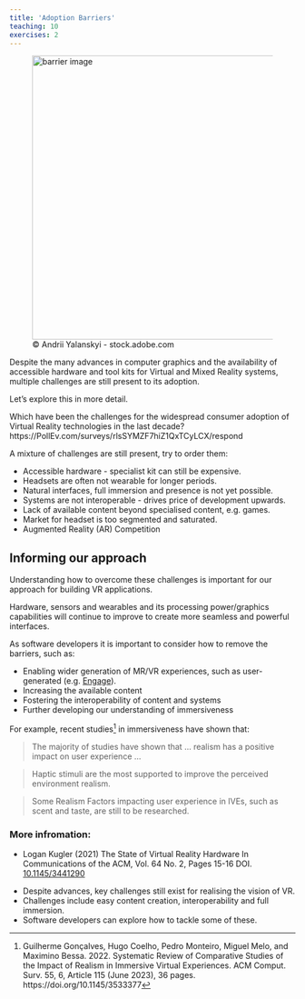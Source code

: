 ```yaml
---
title: 'Adoption Barriers'
teaching: 10
exercises: 2
---
```


![&copy; Andrii Yalanskyi - stock.adobe.com](fig/AdobeStock_628671989.jpeg){alt="barrier image" width='500px'}


Despite the many advances in computer graphics and the availability
of accessible hardware and tool kits for Virtual and Mixed Reality systems, 
multiple challenges are still present to its adoption.

Let's explore this in more detail.

::::::::::::::::::::::::::::::::::::: challenge

Which have been the challenges for the widespread consumer adoption of Virtual Reality technologies in the last decade?
https://PollEv.com/surveys/rlsSYMZF7hiZ1QxTCyLCX/respond

:::::::::::::::::::::::: solution 

A mixture of challenges are still present, try to order them:

- Accessible hardware - specialist kit can still be expensive.
- Headsets are often not wearable for longer periods.
- Natural interfaces, full immersion and presence is not yet possible.
- Systems are not interoperable - drives price of development upwards.
- Lack of available content beyond specialised content, e.g. games.
- Market  for headset is too segmented and saturated.
- Augmented Reality (AR) Competition
::::::::::::::::::::::::::::::::::::: 

::::::::::::::::::::::::::::::::::::: 

## Informing our approach

Understanding how to overcome these challenges is important for our
approach for building VR applications.

Hardware, sensors and wearables
and its processing power/graphics capabilities will continue 
to improve to create
more seamless and powerful interfaces.

As software developers it is important to consider
how to remove the barriers, such as:


- Enabling wider generation of MR/VR experiences, such as user-generated (e.g. [Engage](https://engagevr.io/)).
- Increasing the available content
- Fostering the interoperability of content and systems
- Further developing our understanding of immersiveness

For example, recent studies[^1] in immersiveness have shown that:


> The majority of studies have shown that ... realism has a positive impact on user experience ...

> Haptic stimuli are the most supported to improve the perceived environment realism.

> Some Realism Factors impacting user experience in IVEs, such as scent and taste, are still to be researched.

[^1]: Guilherme Gonçalves, Hugo Coelho, Pedro Monteiro, Miguel Melo, and Maximino Bessa. 2022. Systematic Review of Comparative Studies of the Impact of Realism in Immersive Virtual Experiences. ACM Comput. Surv. 55, 6, Article 115 (June 2023), 36 pages. https://doi.org/10.1145/3533377

### More infromation:
- Logan Kugler (2021) The State of Virtual Reality Hardware In Communications of the ACM, Vol. 64 No. 2, Pages 15-16 DOI. [10.1145/3441290](https://m-cacm.acm.org/magazines/2021/2/250071-the-state-of-virtual-reality-hardware/abstract)

::::::::::::::::::::::::::::::::::::: keypoints 

- Despite advances, key challenges still exist for realising the vision of VR.
- Challenges include easy content creation, interoperability and full immersion.
- Software developers can explore how to tackle some of these.

::::::::::::::::::::::::::::::::::::::::::::::::

